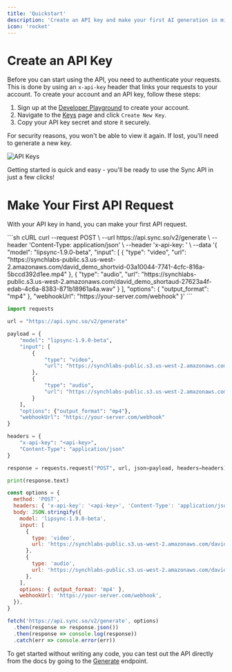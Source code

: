 ```yaml
---
title: 'Quickstart'
description: 'Create an API key and make your first AI generation in minutes'
icon: 'rocket'
---
```


# Create an API Key

Before you can start using the API, you need to authenticate your requests. This is done by using an `x-api-key` header that links your requests to your account. To create your account and an API key, follow these steps:

1. Sign up at the [Developer Playground](https://sync.so/login) to create your account.
2. Navigate to the [Keys](https://sync.so/keys) page and click `Create New Key`.
3. Copy your API key secret and store it securely.

<Warning>
  For security reasons, you won't be able to view it again. If lost, you'll need to generate a new
  key.
</Warning>

![API Keys](/images/quickstart/api-keys.png)

Getting started is quick and easy - you'll be ready to use the Sync API in just a few clicks!

# Make Your First API Request

With your API key in hand, you can make your first API request.

<CodeGroup>
```sh cURL
curl --request POST \
  --url https://api.sync.so/v2/generate \
  --header 'Content-Type: application/json' \
  --header 'x-api-key: <api-key>' \
  --data '{
    "model": "lipsync-1.9.0-beta",
    "input": [
      {
        "type": "video",
        "url": "https://synchlabs-public.s3.us-west-2.amazonaws.com/david_demo_shortvid-03a10044-7741-4cfc-816a-5bccd392d1ee.mp4"
      },
      {
        "type": "audio",
        "url": "https://synchlabs-public.s3.us-west-2.amazonaws.com/david_demo_shortaud-27623a4f-edab-4c6a-8383-871b18961a4a.wav"
      }
    ],
    "options": {
      "output_format": "mp4"
    },
    "webhookUrl": "https://your-server.com/webhook"
  }'
```

```python Python
import requests

url = "https://api.sync.so/v2/generate"

payload = {
    "model": "lipsync-1.9.0-beta",
    "input": [
        {
            "type": "video",
            "url": "https://synchlabs-public.s3.us-west-2.amazonaws.com/david_demo_shortvid-03a10044-7741-4cfc-816a-5bccd392d1ee.mp4"
        },
        {
            "type": "audio",
            "url": "https://synchlabs-public.s3.us-west-2.amazonaws.com/david_demo_shortaud-27623a4f-edab-4c6a-8383-871b18961a4a.wav"
        }
    ],
    "options": {"output_format": "mp4"},
    "webhookUrl": "https://your-server.com/webhook"
}

headers = {
    "x-api-key": "<api-key>",
    "Content-Type": "application/json"
}

response = requests.request("POST", url, json=payload, headers=headers)

print(response.text)
```

```javascript JavaScript
const options = {
  method: 'POST',
  headers: { 'x-api-key': '<api-key>', 'Content-Type': 'application/json' },
  body: JSON.stringify({
    model: 'lipsync-1.9.0-beta',
    input: [
      {
        type: 'video',
        url: 'https://synchlabs-public.s3.us-west-2.amazonaws.com/david_demo_shortvid-03a10044-7741-4cfc-816a-5bccd392d1ee.mp4',
      },
      {
        type: 'audio',
        url: 'https://synchlabs-public.s3.us-west-2.amazonaws.com/david_demo_shortaud-27623a4f-edab-4c6a-8383-871b18961a4a.wav',
      },
    ],
    options: { output_format: 'mp4' },
    webhookUrl: 'https://your-server.com/webhook',
  }),
}

fetch('https://api.sync.so/v2/generate', options)
  .then(response => response.json())
  .then(response => console.log(response))
  .catch(err => console.error(err))
```

</CodeGroup>

To get started without writing any code, you can test out the API directly from the docs by going to the [Generate](/api-reference/endpoint/generate/post-generate) endpoint.
